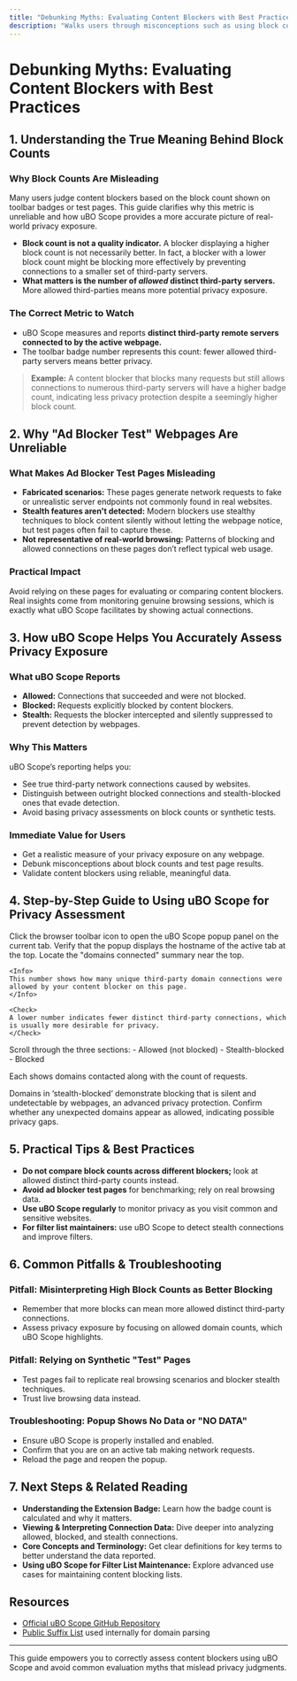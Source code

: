 ```yaml
---
title: "Debunking Myths: Evaluating Content Blockers with Best Practices"
description: "Walks users through misconceptions such as using block counts as indicators, interpreting results from ad blocker testing pages, and how uBO Scope helps in accurately assessing real-world privacy exposure."
---
```


# Debunking Myths: Evaluating Content Blockers with Best Practices

## 1. Understanding the True Meaning Behind Block Counts

### Why Block Counts Are Misleading

Many users judge content blockers based on the block count shown on toolbar badges or test pages. This guide clarifies why this metric is unreliable and how uBO Scope provides a more accurate picture of real-world privacy exposure.

- **Block count is not a quality indicator.** A blocker displaying a higher block count is not necessarily better. In fact, a blocker with a lower block count might be blocking more effectively by preventing connections to a smaller set of third-party servers.
- **What matters is the number of *allowed* distinct third-party servers.** More allowed third-parties means more potential privacy exposure.


### The Correct Metric to Watch

- uBO Scope measures and reports **distinct third-party remote servers connected to by the active webpage.**
- The toolbar badge number represents this count: fewer allowed third-party servers means better privacy.

> **Example:** A content blocker that blocks many requests but still allows connections to numerous third-party servers will have a higher badge count, indicating less privacy protection despite a seemingly higher block count.


## 2. Why "Ad Blocker Test" Webpages Are Unreliable

### What Makes Ad Blocker Test Pages Misleading

- **Fabricated scenarios:** These pages generate network requests to fake or unrealistic server endpoints not commonly found in real websites.
- **Stealth features aren't detected:** Modern blockers use stealthy techniques to block content silently without letting the webpage notice, but test pages often fail to capture these.
- **Not representative of real-world browsing:** Patterns of blocking and allowed connections on these pages don’t reflect typical web usage.


### Practical Impact

Avoid relying on these pages for evaluating or comparing content blockers. Real insights come from monitoring genuine browsing sessions, which is exactly what uBO Scope facilitates by showing actual connections.


## 3. How uBO Scope Helps You Accurately Assess Privacy Exposure

### What uBO Scope Reports

- **Allowed:** Connections that succeeded and were not blocked.
- **Blocked:** Requests explicitly blocked by content blockers.
- **Stealth:** Requests the blocker intercepted and silently suppressed to prevent detection by webpages.


### Why This Matters

uBO Scope’s reporting helps you:

- See true third-party network connections caused by websites.
- Distinguish between outright blocked connections and stealth-blocked ones that evade detection.
- Avoid basing privacy assessments on block counts or synthetic tests.


### Immediate Value for Users

- Get a realistic measure of your privacy exposure on any webpage.
- Debunk misconceptions about block counts and test page results.
- Validate content blockers using reliable, meaningful data.


## 4. Step-by-Step Guide to Using uBO Scope for Privacy Assessment

<Steps>
<Step title="Open uBO Scope Popup on an Active Tab">
  Click the browser toolbar icon to open the uBO Scope popup panel on the current tab.
  
  <Check>
  Verify that the popup displays the hostname of the active tab at the top.
  </Check>
</Step>

<Step title="Interpret the Distinct Domains Count">
	Locate the "domains connected" summary near the top.
	
	<Info>
	This number shows how many unique third-party domain connections were allowed by your content blocker on this page.
	</Info>
	
	<Check>
	A lower number indicates fewer distinct third-party connections, which is usually more desirable for privacy.
	</Check>
</Step>

<Step title="Review Allowed, Stealth, and Blocked Domain Lists">
  Scroll through the three sections:
  - Allowed (not blocked)
  - Stealth-blocked
  - Blocked

  Each shows domains contacted along with the count of requests.

  <Tip>
  Domains in ‘stealth-blocked’ demonstrate blocking that is silent and undetectable by webpages, an advanced privacy protection.
  </Tip>

  <Check>
  Confirm whether any unexpected domains appear as allowed, indicating possible privacy gaps.
  </Check>
</Step>
</Steps>


## 5. Practical Tips & Best Practices

- **Do not compare block counts across different blockers;** look at allowed distinct third-party counts instead.
- **Avoid ad blocker test pages** for benchmarking; rely on real browsing data.
- **Use uBO Scope regularly** to monitor privacy as you visit common and sensitive websites.
- **For filter list maintainers:** use uBO Scope to detect stealth connections and improve filters.


## 6. Common Pitfalls & Troubleshooting

### Pitfall: Misinterpreting High Block Counts as Better Blocking
- Remember that more blocks can mean more allowed distinct third-party connections.
- Assess privacy exposure by focusing on allowed domain counts, which uBO Scope highlights.

### Pitfall: Relying on Synthetic "Test" Pages
- Test pages fail to replicate real browsing scenarios and blocker stealth techniques.
- Trust live browsing data instead.

### Troubleshooting: Popup Shows No Data or "NO DATA"
- Ensure uBO Scope is properly installed and enabled.
- Confirm that you are on an active tab making network requests.
- Reload the page and reopen the popup.


## 7. Next Steps & Related Reading

- **Understanding the Extension Badge:** Learn how the badge count is calculated and why it matters.
- **Viewing & Interpreting Connection Data:** Dive deeper into analyzing allowed, blocked, and stealth connections.
- **Core Concepts and Terminology:** Get clear definitions for key terms to better understand the data reported.
- **Using uBO Scope for Filter List Maintenance:** Explore advanced use cases for maintaining content blocking lists.


## Resources

- [Official uBO Scope GitHub Repository](https://github.com/gorhill/uBO-Scope)
- [Public Suffix List](https://publicsuffix.org/) used internally for domain parsing


---

This guide empowers you to correctly assess content blockers using uBO Scope and avoid common evaluation myths that mislead privacy judgments.